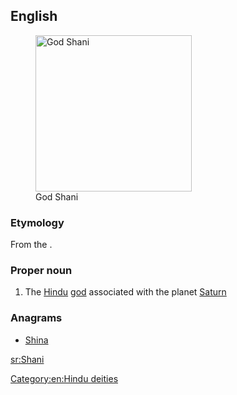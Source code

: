{{also|shani}}
==English==
[[File:SHANI GOD.JPG|thumb|right|250px|God Shani]]

===Etymology===
From the {{etyl|sa|en}} {{m|sa|शनि|tr=Śani}}.

===Proper noun===
{{wikipedia}}
{{en-proper noun}}

# {{lb|en|Hinduism}} The [[Hindu]] [[god]] associated with the planet [[Saturn]]

===Anagrams===
* [[Shina#English|Shina]]

[[Category:en:Hindu deities]]

[[sr:Shani]]